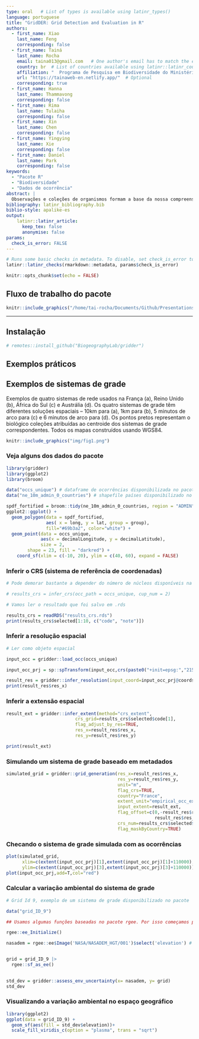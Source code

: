 ```yaml
---
type: oral   # List of types is available using latinr_types()
language: portuguese
title: "GridDER: Grid Detection and Evaluation in R"
authors:
  - first_name: Xiao
    last_name: Feng
    corresponding: false
  - first_name: Tainá
    last_name: Rocha
    email: taina013@gmail.com   # One author's email has to match the email registered in EasyChair.
    country: br  # List of countries available using latinr::latinr_countries()
    affiliation: "  Programa de Pesquisa em Biodiversidade do Ministério da Ciência, Tecnologia e Inovação , Brasil | Biogeography, Statistical Models and Informatics laboratory- Department of Geography, Florida State University, USA"
    url: "https://tainaweb-en.netlify.app/"  # Optional 
    corresponding: true
  - first_name: Hanna
    last_name: Thammavong
    corresponding: false
  - first_name: Rima
    last_name: Tulaiha
    corresponding: false
  - first_name: Xin
    last_name: Chen
    corresponding: false
  - first_name: Yingying
    last_name: Xie
    corresponding: false
  - first_name: Daniel
    last_name: Park
    corresponding: false
keywords: 
  - "Pacote R"
  - "Biodiversidade"
  - "Dados de ocorrência"
abstract: |
  Observações e coleções de organismos formam a base da nossa compreensão sobre a biodiversidade da Terra e são um recurso indispensável para inúmeros estudos. A informação geográfica é fundamental, servindo de elo entre os organismos e os ambientes em que residem. No entanto, a informação geográfica associada a esses registros é muitas vezes imprecisa, limitando a sua eficácia para pesquisas. Nessa linha, foram desenvolvidas várias soluções para identificar coordenadas errôneas e georreferenciados a centroides de países, estados ou municípios. Outra fonte de imprecisões proeminente, mas menos discutida e documentada, surge devido ao uso grades em muitas regiões do mundo. Por isso, desenvolvemos o pacote R GridDER,  para identificar registros de biodiversidade provenientes de sistemas de grades. Nossa ferramenta também estima o grau de heterogeneidade ambiental associado a essas grades, permitindo que os usuários tomem decisões informadas sobre como usar esses dados de ocorrência em estudos de mudanças globais. Portanto, o GridDER pode servir como uma ferramenta não apenas para triagem de dados georreferenciados em grade, mas para quantificar as incertezas geográficas e ambientais associadas a esses registros. Nesta edição do LantinR, as principais funções do pacote serão mostrados através de exemplos práticos.
bibliography: latinr_bibliography.bib
biblio-style: apalike-es   
output: 
    latinr::latinr_article:
      keep_tex: false
      anonymise: false
params: 
  check_is_error: FALSE
---
```



```r
# Runs some basic checks in metadata. To disable, set check_is_error to FALSE
latinr::latinr_checks(rmarkdown::metadata, params$check_is_error)
```


```r
knitr::opts_chunk$set(echo = FALSE)
```

## Fluxo de trabalho do pacote

```r
knitr::include_graphics("/home/tai-rocha/Documents/Github/Presentations/LatinR_talk/latinr_proposal/img/workflow.png")
``` 

***

## Instalação

```r
# remotes::install_github("BiogeographyLab/gridder")
```

## Exemplos práticos 

## Exemplos de sistemas de grade

Exemplos de quatro sistemas de rede usados na França (a), Reino Unido (b), África do Sul
(c) e Austrália (d). Os quatro sistemas de grade têm diferentes soluções espaciais – 10km para (a), 1km para (b), 5 minutos de arco para (c) e 6 minutos de arco para (d). Os pontos pretos representam o biológico coleções atribuídas ao centroide dos sistemas de grade correspondentes. Todos os mapas construídos
usando WGS84.

```r
knitr::include_graphics("img/fig1.png")
```


### Veja alguns dos dados do pacote

```r
library(gridder)
library(ggplot2)
library(broom)

data("occs_unique") # dataframe de ocorrências disponibilizada no pacote 
data("ne_10m_admin_0_countries") # shapefile países disponibilizado no pacote 

spdf_fortified = broom::tidy(ne_10m_admin_0_countries, region = "ADMIN")
ggplot2::ggplot() +
  geom_polygon(data = spdf_fortified, 
               aes( x = long, y = lat, group = group), 
               fill="#69b3a2", color="white") +
  geom_point(data = occs_unique,
             aes(x = decimalLongitude, y = decimalLatitude), 
             size = 2, 
        shape = 23, fill = "darkred") +
    coord_sf(xlim = c(-10, 20), ylim = c(40, 60), expand = FALSE)
```

### Inferir o CRS (sistema de referência de coordenadas)

```r
# Pode demorar bastante a depender do número de núcleos disponíveis na máquina (argumento cup_num)

# results_crs = infer_crs(occ_path = occs_unique, cup_num = 2) 

# Vamos ler o resultado que foi salvo em .rds

results_crs = readRDS("results_crs.rds")
print(results_crs$selected[1:10, c("code", "note")])

```


### Inferir a resolução espacial 

```r

# Ler como objeto espacial 

input_occ = gridder::load_occ(occs_unique) 

input_occ_prj = sp::spTransform(input_occ,crs(paste0("+init=epsg:","2154"))) # Já sabemos o CRS

result_res = gridder::infer_resolution(input_coord=input_occ_prj@coords,flag_unit="meter")
print(result_res$res_x)

```


### Inferir a extensão espacial 

```r
result_ext = gridder::infer_extent(method="crs_extent",
                          crs_grid=results_crs$selected$code[1],
                          flag_adjust_by_res=TRUE,
                          res_x=result_res$res_x,
                          res_y=result_res$res_y)

print(result_ext)

```

### Simulando um sistema de grade baseado em metadados

```r
simulated_grid = gridder::grid_generation(res_x=result_res$res_x,
                                          res_y=result_res$res_y,
                                          unit="m",
                                          flag_crs=TRUE,
                                          country="France",
                                          extent_unit="empirical_occ_extent",
                                          input_extent=result_ext,
                                          flag_offset=c(0,-result_res$res_y*10,
                                                        result_res$res_x*10,0),
                                          crs_num=results_crs$selected$code[1],
                                          flag_maskByCountry=TRUE)
```

### Checando o sistema de grade simulada com as ocorrências

```r
plot(simulated_grid,
      xlim=c(extent(input_occ_prj)[1],extent(input_occ_prj)[1]+110000),
      ylim=c(extent(input_occ_prj)[3],extent(input_occ_prj)[3]+110000))
plot(input_occ_prj,add=T,col="red")
```

### Calcular a variação ambiental do sistema de grade

```r

# Grid Id 9, exemplo de um sistema de grade disponibilizado no pacote

data("grid_ID_9")

## Usamos algumas funções baseadas no pacote rgee. Por isso começamos pelo função ee_Initialize

rgee::ee_Initialize()

nasadem = rgee::ee$Image('NASA/NASADEM_HGT/001')$select('elevation') # Global elevation data in 30 meters. We do not plot due to extension and resolution 


grid = grid_ID_9 |> 
  rgee::sf_as_ee() 
  

std_dev = gridder::assess_env_uncertainty(x= nasadem, y= grid)
std_dev
```


### Visualizando a variação ambiental no espaço geográfico

```r
library(ggplot2)
ggplot(data = grid_ID_9) +
  geom_sf(aes(fill = std_dev$elevation))+
  scale_fill_viridis_c(option = "plasma", trans = "sqrt")
```

